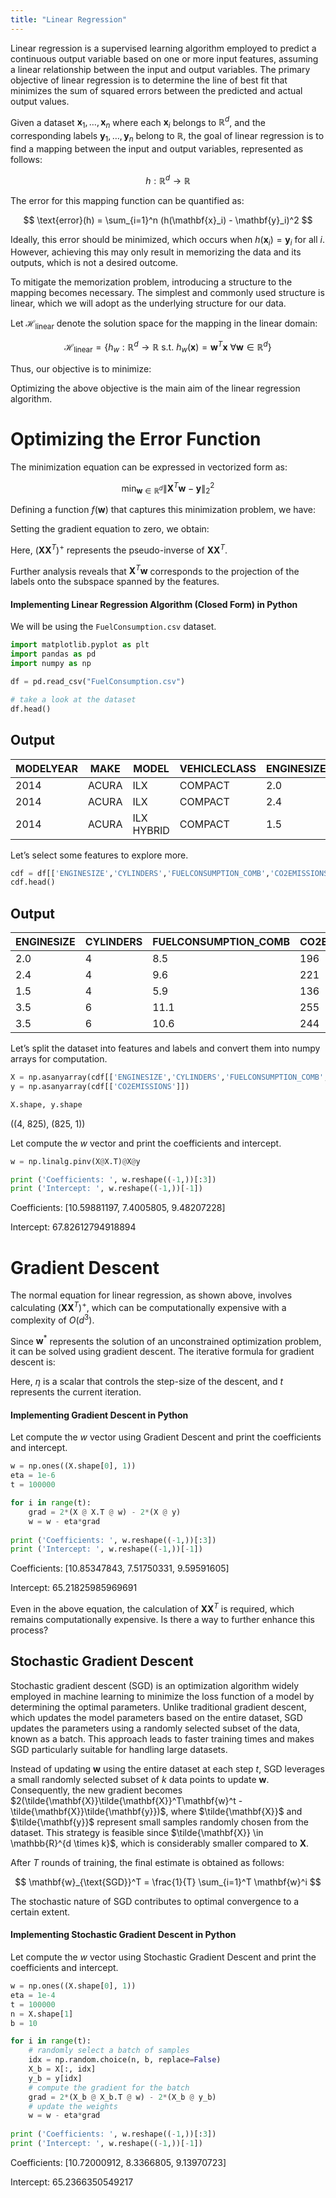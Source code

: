 ```yaml
---
title: "Linear Regression"
---
```


Linear regression is a supervised learning algorithm employed to predict a continuous output variable based on one or more input features, assuming a linear relationship between the input and output variables. The primary objective of linear regression is to determine the line of best fit that minimizes the sum of squared errors between the predicted and actual output values.

Given a dataset $\mathbf{x}_1, \ldots, \mathbf{x}_n$ where each $\mathbf{x}_i$ belongs to $\mathbb{R}^d$, and the corresponding labels $\mathbf{y}_1, \ldots, \mathbf{y}_n$ belong to $\mathbb{R}$, the goal of linear regression is to find a mapping between the input and output variables, represented as follows:

$$
h: \mathbb{R}^d \rightarrow \mathbb{R}
$$

The error for this mapping function can be quantified as:

$$
\text{error}(h) = \sum_{i=1}^n (h(\mathbf{x}_i) - \mathbf{y}_i)^2
$$

Ideally, this error should be minimized, which occurs when $h(\mathbf{x}_i) = \mathbf{y}_i$ for all $i$. However, achieving this may only result in memorizing the data and its outputs, which is not a desired outcome.

To mitigate the memorization problem, introducing a structure to the mapping becomes necessary. The simplest and commonly used structure is linear, which we will adopt as the underlying structure for our data.

Let $\mathcal{H}_{\text{linear}}$ denote the solution space for the mapping in the linear domain:

$$
\mathcal{H}_{\text{linear}} = \left\lbrace h_w: \mathbb{R}^d \rightarrow \mathbb{R} \ \text{s.t.} \ h_w(\mathbf{x}) = \mathbf{w}^T\mathbf{x} \ \forall \mathbf{w} \in \mathbb{R}^d \right\rbrace
$$

Thus, our objective is to minimize:

\begin{align*}
\min_{h \in \mathcal{H}_{\text{linear}}} \sum_{i=1}^n (h(\mathbf{x}_i) - \mathbf{y}_i)^2 \\
\text{Equivalently,} \\
\min_{\mathbf{w} \in \mathbb{R}^d} \sum_{i=1}^n (\mathbf{w}^T\mathbf{x}_i - \mathbf{y}_i)^2
\end{align*}

Optimizing the above objective is the main aim of the linear regression algorithm.

\pagebreak
# Optimizing the Error Function
The minimization equation can be expressed in vectorized form as:

$$
\min_{\mathbf{w} \in \mathbb{R}^d} \|\mathbf{X}^T\mathbf{w} - \mathbf{y}\|_2^2
$$

Defining a function $f(\mathbf{w})$ that captures this minimization problem, we have:

\begin{align*}
f(\mathbf{w}) &= \min_{\mathbf{w} \in \mathbb{R}^d} \|\mathbf{X}^T\mathbf{w} - \mathbf{y}\|_2^2 \\
f(\mathbf{w}) &= (\mathbf{X}^T\mathbf{w} - \mathbf{y})^T(\mathbf{X}^T\mathbf{w} - \mathbf{y}) \\
\therefore \nabla f(\mathbf{w}) &= 2(\mathbf{X}\mathbf{X}^T)\mathbf{w} - 2(\mathbf{X}\mathbf{y})
\end{align*}

Setting the gradient equation to zero, we obtain:

\begin{align*}
(\mathbf{X}\mathbf{X}^T)\mathbf{w}^* &= \mathbf{X}\mathbf{y} \\
\therefore \mathbf{w}^* &= (\mathbf{X}\mathbf{X}^T)^+\mathbf{X}\mathbf{y}
\end{align*}

Here, $(\mathbf{X}\mathbf{X}^T)^+$ represents the pseudo-inverse of $\mathbf{X}\mathbf{X}^T$. 

Further analysis reveals that $\mathbf{X}^T\mathbf{w}$ corresponds to the projection of the labels onto the subspace spanned by the features.

#### Implementing Linear Regression Algorithm (Closed Form) in Python

We will be using the `FuelConsumption.csv` dataset.

```python
import matplotlib.pyplot as plt
import pandas as pd
import numpy as np

df = pd.read_csv("FuelConsumption.csv")

# take a look at the dataset
df.head()
```
::: {.callout-note collapse="true" appearance="simple"}
# Output

| MODELYEAR | MAKE | MODEL | VEHICLECLASS | ENGINESIZE | CYLINDERS | TRANSMISSION | FUELTYPE | FUELCONSUMPTION_CITY | FUELCONSUMPTION_HWY | FUELCONSUMPTION_COMB | FUELCONSUMPTION_COMB_MPG | CO2EMISSIONS |
|-----------|------|-------|--------------|------------|-----------|--------------|----------|-----------------------|----------------------|-----------------------|--------------------------|--------------|
| 2014      | ACURA | ILX   | COMPACT      | 2.0        | 4         | AS5          | Z        | 9.9                   | 6.7                  | 8.5                   | 33                       | 196          |
| 2014      | ACURA | ILX   | COMPACT      | 2.4        | 4         | M6           | Z        | 11.2                  | 7.7                  | 9.6                   | 29                       | 221          |
| 2014      | ACURA | ILX HYBRID   | COMPACT      | 1.5        | 4         | AV7          | Z        | 6.0                   | 5.8                  | 5.9                   | 48                       | 136          |
:::
Let's select some features to explore more.
```python
cdf = df[['ENGINESIZE','CYLINDERS','FUELCONSUMPTION_COMB','CO2EMISSIONS']]
cdf.head()
```
::: {.callout-note collapse="true" appearance="simple"}
# Output

| ENGINESIZE | CYLINDERS | FUELCONSUMPTION_COMB | CO2EMISSIONS |
|------------|-----------|----------------------|--------------|
| 2.0        | 4         | 8.5                  | 196          |
| 2.4        | 4         | 9.6                  | 221          |
| 1.5        | 4         | 5.9                  | 136          |
| 3.5        | 6         | 11.1                 | 255          |
| 3.5        | 6         | 10.6                 | 244          |
:::

Let's split the dataset into features and labels and convert them into numpy arrays for computation.
```python
X = np.asanyarray(cdf[['ENGINESIZE','CYLINDERS','FUELCONSUMPTION_COMB', 'Ones']]).T
y = np.asanyarray(cdf[['CO2EMISSIONS']])

X.shape, y.shape
```
::: {.callout-note appearance="minimal"}
((4, 825), (825, 1))
:::
Let compute the $w$ vector and print the coefficients and intercept.
```python
w = np.linalg.pinv(X@X.T)@X@y

print ('Coefficients: ', w.reshape((-1,))[:3])
print ('Intercept: ', w.reshape((-1,))[-1])
```
::: {.callout-note appearance="minimal"}
Coefficients:  [10.59881197, 7.4005805, 9.48207228]

Intercept:  67.82612794918894
:::


# Gradient Descent
The normal equation for linear regression, as shown above, involves calculating $(\mathbf{X}\mathbf{X}^T)^+$, which can be computationally expensive with a complexity of $O(d^3)$.

Since $\mathbf{w}^*$ represents the solution of an unconstrained optimization problem, it can be solved using gradient descent. The iterative formula for gradient descent is:

\begin{align*}
\mathbf{w}^{t+1} &= \mathbf{w}^t - \eta^t \nabla f(\mathbf{w}^t) \\
\therefore \mathbf{w}^{t+1} &= \mathbf{w}^t - \eta^t \left [ 2(\mathbf{X}\mathbf{X}^T)\mathbf{w}^t - 2(\mathbf{X}\mathbf{y}) \right ]
\end{align*}

Here, $\eta$ is a scalar that controls the step-size of the descent, and $t$ represents the current iteration.

#### Implementing Gradient Descent in Python

Let compute the $w$ vector using Gradient Descent and print the coefficients and intercept.
```python
w = np.ones((X.shape[0], 1))
eta = 1e-6
t = 100000

for i in range(t):
    grad = 2*(X @ X.T @ w) - 2*(X @ y)
    w = w - eta*grad
    
print ('Coefficients: ', w.reshape((-1,))[:3])
print ('Intercept: ', w.reshape((-1,))[-1])
```
::: {.callout-note appearance="minimal"}
Coefficients:  [10.85347843, 7.51750331, 9.59591605]

Intercept:  65.21825985969691
:::

Even in the above equation, the calculation of $\mathbf{X}\mathbf{X}^T$ is required, which remains computationally expensive. Is there a way to further enhance this process?

## Stochastic Gradient Descent

Stochastic gradient descent (SGD) is an optimization algorithm widely employed in machine learning to minimize the loss function of a model by determining the optimal parameters. Unlike traditional gradient descent, which updates the model parameters based on the entire dataset, SGD updates the parameters using a randomly selected subset of the data, known as a batch. This approach leads to faster training times and makes SGD particularly suitable for handling large datasets.

Instead of updating $\mathbf{w}$ using the entire dataset at each step $t$, SGD leverages a small randomly selected subset of $k$ data points to update $\mathbf{w}$. Consequently, the new gradient becomes $2(\tilde{\mathbf{X}}\tilde{\mathbf{X}}^T\mathbf{w}^t - \tilde{\mathbf{X}}\tilde{\mathbf{y}})$, where $\tilde{\mathbf{X}}$ and $\tilde{\mathbf{y}}$ represent small samples randomly chosen from the dataset. This strategy is feasible since $\tilde{\mathbf{X}} \in \mathbb{R}^{d \times k}$, which is considerably smaller compared to $\mathbf{X}$.

After $T$ rounds of training, the final estimate is obtained as follows:

$$
\mathbf{w}_{\text{SGD}}^T = \frac{1}{T} \sum_{i=1}^T \mathbf{w}^i
$$

The stochastic nature of SGD contributes to optimal convergence to a certain extent.

#### Implementing Stochastic Gradient Descent in Python

Let compute the $w$ vector using Stochastic Gradient Descent and print the coefficients and intercept.
```python
w = np.ones((X.shape[0], 1))
eta = 1e-4
t = 100000
n = X.shape[1]
b = 10

for i in range(t):
    # randomly select a batch of samples
    idx = np.random.choice(n, b, replace=False)
    X_b = X[:, idx]
    y_b = y[idx]
    # compute the gradient for the batch
    grad = 2*(X_b @ X_b.T @ w) - 2*(X_b @ y_b)
    # update the weights
    w = w - eta*grad
    
print ('Coefficients: ', w.reshape((-1,))[:3])
print ('Intercept: ', w.reshape((-1,))[-1])
```
::: {.callout-note appearance="minimal"}
Coefficients:  [10.72000912, 8.3366805, 9.13970723]

Intercept:  65.2366350549217
:::

